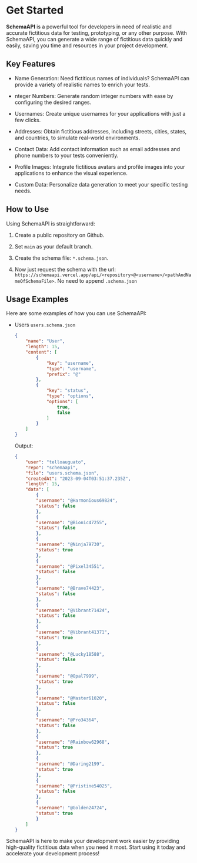 # Get Started

**SchemaAPI** is a powerful tool for developers in need of realistic and accurate fictitious data for testing, prototyping, or any other purpose. With SchemaAPI, you can generate a wide range of fictitious data quickly and easily, saving you time and resources in your project development.

## Key Features

- Name Generation: Need fictitious names of individuals? SchemaAPI can provide a variety of realistic names to enrich your tests.

- nteger Numbers: Generate random integer numbers with ease by configuring the desired ranges.

- Usernames: Create unique usernames for your applications with just a few clicks.

- Addresses: Obtain fictitious addresses, including streets, cities, states, and countries, to simulate real-world environments.

- Contact Data: Add contact information such as email addresses and phone numbers to your tests conveniently.

- Profile Images: Integrate fictitious avatars and profile images into your applications to enhance the visual experience.

- Custom Data: Personalize data generation to meet your specific testing needs.

## How to Use

Using SchemaAPI is straightforward:

1. Create a public repository on Github.

2. Set `main` as your default branch.

3. Create the schema file: `*.schema.json`.

4. Now just request the schema with the url: `https://schemaapi.vercel.app/api/<repository>@<username>/<pathAndNameOfSchemaFile>`. No need to append `.schema.json`

## Usage Examples

Here are some examples of how you can use SchemaAPI:

- Users `users.schema.json`
    ```json showLineNumbers copy filename="user.schema.json"
    {
        "name": "User",
        "length": 15,
        "content": [
            {
                "key": "username",
                "type": "username",
                "prefix": "@"
            },
            {
                "key": "status",
                "type": "options",
                "options": [
                    true,
                    false
                ]
            }
        ]
    }
    ```

    Output:

    ```json showLineNumbers copy filename="https://schemaapi.vercel.app/schemaapi@telloauguato/user"
    {
        "user": "telloauguato",
        "repo": "schemaapi",
        "file": "users.schema.json",
        "createdAt": "2023-09-04T03:51:37.235Z",
        "length": 15,
        "data": [
            {
            "username": "@Harmonious69824",
            "status": false
            },
            {
            "username": "@Bionic47255",
            "status": false
            },
            {
            "username": "@Ninja79730",
            "status": true
            },
            {
            "username": "@Pixel34551",
            "status": false
            },
            {
            "username": "@Brave74423",
            "status": false
            },
            {
            "username": "@Vibrant71424",
            "status": false
            },
            {
            "username": "@Vibrant41371",
            "status": true
            },
            {
            "username": "@Lucky18588",
            "status": false
            },
            {
            "username": "@Opal7999",
            "status": true
            },
            {
            "username": "@Master61020",
            "status": false
            },
            {
            "username": "@Pro34364",
            "status": false
            },
            {
            "username": "@Rainbow62968",
            "status": true
            },
            {
            "username": "@Daring2199",
            "status": true
            },
            {
            "username": "@Pristine54025",
            "status": false
            },
            {
            "username": "@Golden24724",
            "status": true
            }
        ]
    }
    ```

SchemaAPI is here to make your development work easier by providing high-quality fictitious data when you need it most. Start using it today and accelerate your development process!